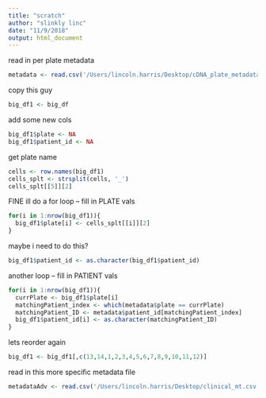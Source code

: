 ```yaml
---
title: "scratch"
author: "slinkly linc"
date: "11/9/2018"
output: html_document
---
```


read in per plate metadata
```r
metadata <- read.csv('/Users/lincoln.harris/Desktop/cDNA_plate_metadata.csv', header = T)
```

copy this guy 
```r
big_df1 <- big_df
```

add some new cols
```r
big_df1$plate <- NA
big_df1$patient_id <- NA
```

get plate name
```r
cells <- row.names(big_df1)
cells_splt <- strsplit(cells, '_')
cells_splt[[5]][2]
```

FINE ill do a for loop -- fill in PLATE vals
```r
for(i in 1:nrow(big_df1)){
  big_df1$plate[i] <- cells_splt[[i]][2]
}
```

maybe i need to do this? 
```r
big_df1$patient_id <- as.character(big_df1$patient_id)
```

another loop -- fill in PATIENT vals
```r
for(i in 1:nrow(big_df1)){
  currPlate <- big_df1$plate[i]
  matchingPatient_index <- which(metadata$plate == currPlate)
  matchingPatient_ID <- metadata$patient_id[matchingPatient_index]
  big_df1$patient_id[i] <- as.character(matchingPatient_ID)
}
```

lets reorder again 
```r
big_df1 <- big_df1[,c(13,14,1,2,3,4,5,6,7,8,9,10,11,12)]
```

read in this more specific metadata file
```r
metadataAdv <- read.csv('/Users/lincoln.harris/Desktop/clinical_mt.csv', header = T)
```


